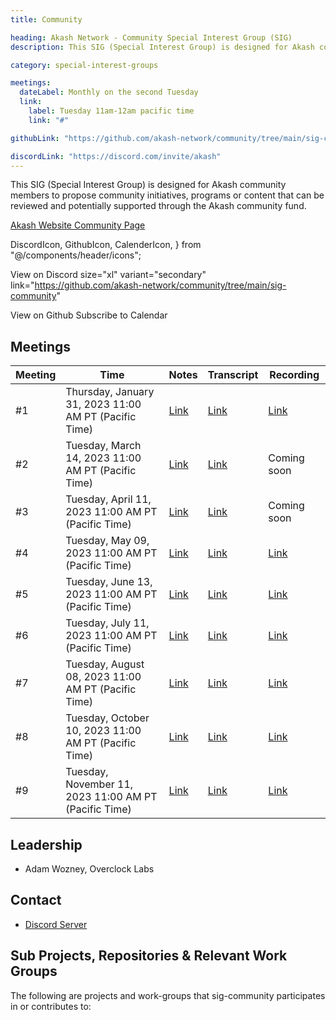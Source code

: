 ```yaml
---
title: Community

heading: Akash Network - Community Special Interest Group (SIG)
description: This SIG (Special Interest Group) is designed for Akash community members to propose community initiatives, programs or content that can be reviewed and potentially supported through the Akash community fund.

category: special-interest-groups

meetings:
  dateLabel: Monthly on the second Tuesday
  link:
    label: Tuesday 11am-12am pacific time
    link: "#"

githubLink: "https://github.com/akash-network/community/tree/main/sig-community"

discordLink: "https://discord.com/invite/akash"
---
```


This SIG (Special Interest Group) is designed for Akash community members to propose community initiatives, programs or content that can be reviewed and potentially supported through the Akash community fund.

[Akash Website Community Page](https://akash.network/community/)

<div class="flex flex-col lg:flex-row lg:items-center gap-6"  >

  DiscordIcon,
  GithubIcon,
  CalenderIcon,
} from "@/components/header/icons";

<ButtonLink
link="https://discord.com/invite/akash"
 size="xl" variant="secondary">

  <DiscordIcon className="text-para" />
  View on Discord
</ButtonLink>
<ButtonLink

size="xl" variant="secondary"
link="https://github.com/akash-network/community/tree/main/sig-community"

>

  <GithubIcon className="text-para" />
  View on Github
</ButtonLink>
<ButtonLink
  link="https://calendar.google.com/calendar/u/0?cid=Y18yNWU1ZTM3NDhlNGM0YWI3YTU1ZjQxZmJjNWViZWJjYzBhMDNiNDBmYjAyODc4NWYxNDE1OWJmYWViZWExMmUyQGdyb3VwLmNhbGVuZGFyLmdvb2dsZS5jb20"
 size="xl" variant="secondary">
  <CalenderIcon className="text-para" />
  Subscribe to Calendar
</ButtonLink>

</div>

## Meetings

| Meeting | Time                                                  | Notes                                                                                                 | Transcript                                                                                                       | Recording                                                                                                                    |
| ------- | ----------------------------------------------------- | ----------------------------------------------------------------------------------------------------- | ---------------------------------------------------------------------------------------------------------------- | ---------------------------------------------------------------------------------------------------------------------------- |
| #1      | Thursday, January 31, 2023 11:00 AM PT (Pacific Time) | [Link](https://github.com/akash-network/community/blob/main/sig-community/meetings/01-2023-01-31.md)  | [Link](https://github.com/akash-network/community/blob/main/sig-community/meetings/01-2023-01-31.md#transcript)  | [Link](https://fss4l23i24p6gntryybnqrr5mss4u2bhkutvcdq7avzexqhchida.arweave.net/LKXF62jXH-M2ccYC2EY9ZKXKaCdVJ1EOHwVyS8DiOgY) |
| #2      | Tuesday, March 14, 2023 11:00 AM PT (Pacific Time)    | [Link](https://github.com/akash-network/community/blob/main/sig-community/meetings/002-2023-03-14.md) | [Link](https://github.com/akash-network/community/blob/main/sig-community/meetings/002-2023-03-14.md#Transcript) | Coming soon                                                                                                                  |
| #3      | Tuesday, April 11, 2023 11:00 AM PT (Pacific Time)    | [Link](https://github.com/akash-network/community/blob/main/sig-community/meetings/003-2023-04-11.md) | [Link](https://github.com/akash-network/community/blob/main/sig-community/meetings/003-2023-04-11.md#Transcript) | Coming soon                                                                                                                  |
| #4      | Tuesday, May 09, 2023 11:00 AM PT (Pacific Time)      | [Link](https://github.com/akash-network/community/blob/main/sig-community/meetings/004-2023-05-9.md)  | [Link](https://github.com/akash-network/community/blob/main/sig-community/meetings/004-2023-05-9.md#Transcript)  | [Link](https://rfjancfiutbtyzyeejxwwqjx7blgeiqqlnjzcw7soszajp7nx7ra.arweave.net/iVIGiKikwzxnBCJva0E3-FZiIhBbU5Fb8nSyBL_tv-I) |
| #5      | Tuesday, June 13, 2023 11:00 AM PT (Pacific Time)     | [Link](https://github.com/akash-network/community/blob/main/sig-community/meetings/005-2023-06-13.md) | [Link](https://github.com/akash-network/community/blob/main/sig-community/meetings/005-2023-06-13.md#Transcript) | [Link](https://myhqjm7ptqmwz7ul2yss6gjqz25ljc57zamuqdzfpcgweai64j4a.arweave.net/Zg8Es--cGWz-i9YlLxkwzrq0i7_IGUgPJXiNYgEe4ng) |
| #6      | Tuesday, July 11, 2023 11:00 AM PT (Pacific Time)     | [Link](https://github.com/akash-network/community/blob/main/sig-community/meetings/006-2023-07-11.md) | [Link](https://github.com/akash-network/community/blob/main/sig-community/meetings/006-2023-07-11.md#Transcript) | [Link](https://ldcymjv57vzkxb54husr63qq3saae7qhwos2vcvjoln32ny6cy2q.arweave.net/WMWGJr39cquHvD0lH24Q3IACfgezpaqKqXLbvTceFjU) |
| #7      | Tuesday, August 08, 2023 11:00 AM PT (Pacific Time)   | [Link](https://github.com/akash-network/community/blob/main/sig-community/meetings/007-2023-08-08.md) | [Link](https://github.com/akash-network/community/blob/main/sig-community/meetings/007-2023-08-08.md#Transcript) | [Link](https://7zxtouwijc7m4syzoixc4ncvcas5hvm46mka44lzxyyr63zi3f6q.arweave.net/_m83UshIvs5LGXIuLjRVECXT1ZzzFA5xeb4xH28o2X0) |
| #8      | Tuesday, October 10, 2023 11:00 AM PT (Pacific Time)  | [Link](https://github.com/akash-network/community/blob/main/sig-community/meetings/008-2023-10-10.md) | [Link](https://github.com/akash-network/community/blob/main/sig-community/meetings/008-2023-10-10.md#Transcript) | [Link](https://kmbia36nv7zwt7js6cprsuwqgor6bs5wsk3io4h7eswdwldv244q.arweave.net/UwKAb82v82n9MvCfGVLQM6Pgy7aStodw_ySsOyx11zk) |
| #9      | Tuesday, November 11, 2023 11:00 AM PT (Pacific Time) | [Link](https://github.com/akash-network/community/blob/main/sig-community/meetings/009-2023-11-15.md) | [Link](https://github.com/akash-network/community/blob/main/sig-community/meetings/009-2023-11-15.md#Transcript) | [Link](https://elrhjnozov4zcwv4mcpc7n4za4nyuxelufxrk56hniqprbk3bmka.arweave.net/IuJ0tdl1eZFavGCeL7eZBxuKXIuhbxV3x2og-IVbCxQ) |

## Leadership

- Adam Wozney, Overclock Labs

## Contact

- [Discord Server](https://discord.com/channels/747885925232672829/1062751882700918836/1067862809263751319)

## Sub Projects, Repositories & Relevant Work Groups

The following are projects and work-groups that sig-community participates in or contributes to:
